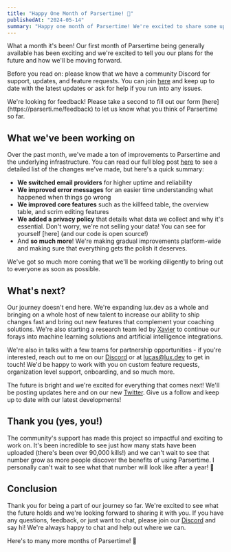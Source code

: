 ```yaml
---
title: "Happy One Month of Parsertime! 🎉"
publishedAt: "2024-05-14"
summary: "Happy one month of Parsertime! We're excited to share some updates and reflections on our progress so far."
---
```


What a month it's been! Our first month of Parsertime being generally available has been exciting and we're 
excited to tell you our plans for the future and how we'll be moving forward.

Before you read on: please know that we have a community Discord for support, updates, and feature requests. 
You can join [here](https://parserti.me/discord) and keep up to date with the latest updates or ask for help 
if you run into any issues.

<Callout type="info">
    We're looking for feedback! Please take a second to
    fill out our form [here](https://parserti.me/feedback) to let us know what you think of Parsertime so far.
</Callout>

## What we've been working on

Over the past month, we've made a ton of improvements to Parsertime and the underlying infrastructure. You can 
read our full blog post [here](/blog/05-14-patch-notes) to see a detailed list of the changes we've made, but here's a quick summary:
- **We switched email providers** for higher uptime and reliability
- **We improved error messages** for an easier time understanding what happened when things go wrong
- **We improved core features** such as the killfeed table, the overview table, and scrim editing features
- **We added a privacy policy** that details what data we collect and why it's essential. Don't worry, we're 
not selling your data! You can see for yourself [here] (and our code is open source!)
- And **so much more**! We're making gradual improvements platform-wide and making sure that everything gets 
the polish it deserves.

We've got so much more coming that we'll be working diligently to bring out to everyone as soon as possible. 

## What's next?

Our journey doesn't end here. We're expanding lux.dev as a whole and bringing on a whole host of new talent to 
increase our ability to ship changes fast and bring out new features that complement your coaching solutions. 
We're also starting a research team led by [Xavier](https://github.com/xavier-park) to continue our forays into 
machine learning solutions and artificial intelligence integrations. 

We're also in talks with a few teams for partnership opportunities - if you're interested, reach out to me on 
our [Discord](https://parserti.me/discord) or at [lucas@lux.dev](mailto:lucas@lux.dev) to get in touch! We'd 
be happy to work with you on custom feature requests, organization level support, onboarding, and so much more.

The future is bright and we're excited for everything that comes next! We'll be posting updates here and on 
our new [Twitter](https://twitter.com/luxdotdev). Give us a follow and keep up to date with our latest developments!

## Thank you (yes, you!)

The community's support has made this project so impactful and exciting to work on. It's been incredible 
to see just how many stats have been uploaded (there's been over 90,000 kills!) and we can't wait to see that 
number grow as more people discover the benefits of using Parsertime. I personally can't wait to see what that 
number will look like after a year! 🥳

## Conclusion

Thank you for being a part of our journey so far. We're excited to see what the future holds and we're
looking forward to sharing it with you. If you have any questions, feedback, or just want to chat,
please join our [Discord](https://parserti.me/discord) and say hi! We're always happy to chat and
help out where we can.

Here's to many more months of Parsertime! 🥂

